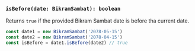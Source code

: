 ### `isBefore(date: BikramSambat): boolean`

Returns `true` if the provided Bikram Sambat date is before tha current date.

```jsx copy
const date1 = new BikramSambat('2078-05-15')
const date2 = new BikramSambat('2078-04-15')
const isBefore = date1.isBefore(date2) // true
```
